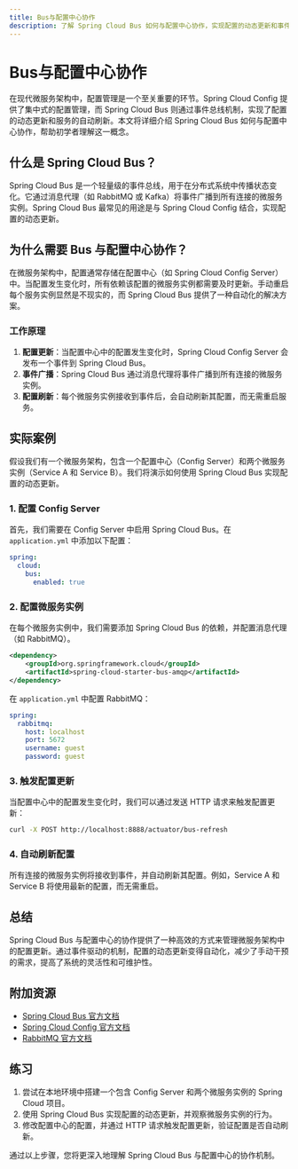 ```yaml
---
title: Bus与配置中心协作
description: 了解 Spring Cloud Bus 如何与配置中心协作，实现配置的动态更新和事件驱动的微服务架构。
---
```


# Bus与配置中心协作

在现代微服务架构中，配置管理是一个至关重要的环节。Spring Cloud Config 提供了集中式的配置管理，而 Spring Cloud Bus 则通过事件总线机制，实现了配置的动态更新和服务的自动刷新。本文将详细介绍 Spring Cloud Bus 如何与配置中心协作，帮助初学者理解这一概念。

## 什么是 Spring Cloud Bus？

Spring Cloud Bus 是一个轻量级的事件总线，用于在分布式系统中传播状态变化。它通过消息代理（如 RabbitMQ 或 Kafka）将事件广播到所有连接的微服务实例。Spring Cloud Bus 最常见的用途是与 Spring Cloud Config 结合，实现配置的动态更新。

## 为什么需要 Bus 与配置中心协作？

在微服务架构中，配置通常存储在配置中心（如 Spring Cloud Config Server）中。当配置发生变化时，所有依赖该配置的微服务实例都需要及时更新。手动重启每个服务实例显然是不现实的，而 Spring Cloud Bus 提供了一种自动化的解决方案。

### 工作原理

1. **配置更新**：当配置中心中的配置发生变化时，Spring Cloud Config Server 会发布一个事件到 Spring Cloud Bus。
2. **事件广播**：Spring Cloud Bus 通过消息代理将事件广播到所有连接的微服务实例。
3. **配置刷新**：每个微服务实例接收到事件后，会自动刷新其配置，而无需重启服务。

## 实际案例

假设我们有一个微服务架构，包含一个配置中心（Config Server）和两个微服务实例（Service A 和 Service B）。我们将演示如何使用 Spring Cloud Bus 实现配置的动态更新。

### 1. 配置 Config Server

首先，我们需要在 Config Server 中启用 Spring Cloud Bus。在 `application.yml` 中添加以下配置：

```yaml
spring:
  cloud:
    bus:
      enabled: true
```

### 2. 配置微服务实例

在每个微服务实例中，我们需要添加 Spring Cloud Bus 的依赖，并配置消息代理（如 RabbitMQ）。

```xml
<dependency>
    <groupId>org.springframework.cloud</groupId>
    <artifactId>spring-cloud-starter-bus-amqp</artifactId>
</dependency>
```

在 `application.yml` 中配置 RabbitMQ：

```yaml
spring:
  rabbitmq:
    host: localhost
    port: 5672
    username: guest
    password: guest
```

### 3. 触发配置更新

当配置中心中的配置发生变化时，我们可以通过发送 HTTP 请求来触发配置更新：

```bash
curl -X POST http://localhost:8888/actuator/bus-refresh
```

### 4. 自动刷新配置

所有连接的微服务实例将接收到事件，并自动刷新其配置。例如，Service A 和 Service B 将使用最新的配置，而无需重启。

## 总结

Spring Cloud Bus 与配置中心的协作提供了一种高效的方式来管理微服务架构中的配置更新。通过事件驱动的机制，配置的动态更新变得自动化，减少了手动干预的需求，提高了系统的灵活性和可维护性。

## 附加资源

- [Spring Cloud Bus 官方文档](https://spring.io/projects/spring-cloud-bus)
- [Spring Cloud Config 官方文档](https://spring.io/projects/spring-cloud-config)
- [RabbitMQ 官方文档](https://www.rabbitmq.com/documentation.html)

## 练习

1. 尝试在本地环境中搭建一个包含 Config Server 和两个微服务实例的 Spring Cloud 项目。
2. 使用 Spring Cloud Bus 实现配置的动态更新，并观察微服务实例的行为。
3. 修改配置中心的配置，并通过 HTTP 请求触发配置更新，验证配置是否自动刷新。

通过以上步骤，您将更深入地理解 Spring Cloud Bus 与配置中心的协作机制。